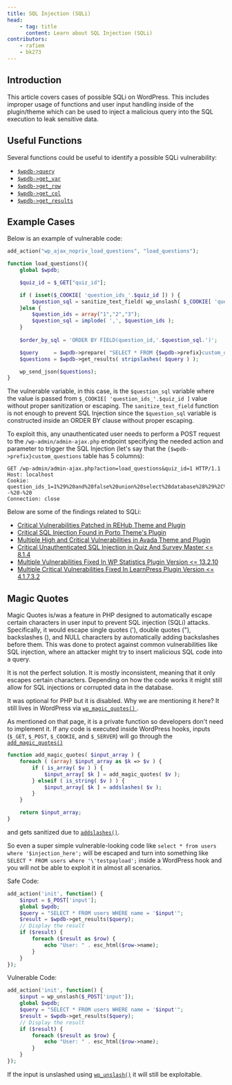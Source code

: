 ```yaml
---
title: SQL Injection (SQLi)
head:
    - tag: title
      content: Learn about SQL Injection (SQLi)
contributors:
    - rafiem
    - bk273
---
```




## Introduction

This article covers cases of possible SQLi on WordPress. This includes improper usage of functions and user input handling inside of the plugin/theme which can be used to inject a malicious query into the SQL execution to leak sensitive data.

<LinkCard
  title="Learn how to secure your code against SQL Injection"
  href="/academy/wordpress/securing-code/sql-injection/"
/>


## Useful Functions

Several functions could be useful to identify a possible SQLi vulnerability:

- [`$wpdb->query`](https://developer.wordpress.org/reference/classes/wpdb/query/)
- [`$wpdb->get_var`](https://developer.wordpress.org/reference/classes/wpdb/get_var/)
- [`$wpdb->get_row`](https://developer.wordpress.org/reference/classes/wpdb/get_row/)
- [`$wpdb->get_col`](https://developer.wordpress.org/reference/classes/wpdb/get_col/)
- [`$wpdb->get_results`](https://developer.wordpress.org/reference/classes/wpdb/get_results/)

## Example Cases

Below is an example of vulnerable code:

```php
add_action("wp_ajax_nopriv_load_questions", "load_questions");

function load_questions(){
    global $wpdb;

    $quiz_id = $_GET["quiz_id"];

    if ( isset($_COOKIE[ 'question_ids_'.$quiz_id ]) ) {
        $question_sql = sanitize_text_field( wp_unslash( $_COOKIE[ 'question_ids_'.$quiz_id ] ) );
    }else {
        $question_ids = array("1","2","3");
        $question_sql = implode( ',', $question_ids );
    }
    
    $order_by_sql = 'ORDER BY FIELD(question_id,'.$question_sql.')';

    $query     = $wpdb->prepare( "SELECT * FROM {$wpdb->prefix}custom_questions WHERE question_id IN (%1s)", $question_sql);
    $questions = $wpdb->get_results( stripslashes( $query ) );

    wp_send_json($questions);
}
```

The vulnerable variable, in this case, is the `$question_sql` variable where the value is passed from `$_COOKIE[ 'question_ids_'.$quiz_id ]` value without proper sanitization or escaping. The `sanitize_text_field` function is not enough to prevent SQL Injection since the `$question_sql` variable is constructed inside an ORDER BY clause without proper escaping.

To exploit this, any unauthenticated user needs to perform a POST request to the `/wp-admin/admin-ajax.php` endpoint specifying the needed action and parameter to trigger the SQL Injection (let's say that the `{$wpdb->prefix}custom_questions` table has 5 columns):

```http
GET /wp-admin/admin-ajax.php?action=load_questions&quiz_id=1 HTTP/1.1
Host: localhost
Cookie: question_ids_1=1%29%20and%20false%20union%20select%20database%28%29%2C%271337%27%2C%271337%27%2Cuser%28%29%2C%271337%27%20--%20-%20
Connection: close

```

Below are some of the findings related to SQLi:

- [Critical Vulnerabilities Patched in REHub Theme and Plugin](https://patchstack.com/articles/critical-vulnerabilities-patched-in-rehub-theme-and-plugin/)
- [Critical SQL Injection Found in Porto Theme's Plugin](https://patchstack.com/articles/critical-sql-injection-found-in-porto-themes-plugin/)
- [Multiple High and Critical Vulnerabilities in Avada Theme and Plugin](https://patchstack.com/articles/multiple-high-and-critical-vulnerabilities-in-avada-theme-and-plugin/)
- [Critical Unauthenticated SQL Injection in Quiz And Survey Master \<= 8.1.4](https://patchstack.com/articles/critical-unauthenticated-sql-injection-in-quiz-and-survey-master/)
- [Multiple Vulnerabilities Fixed In WP Statistics Plugin Version \<= 13.2.10](https://patchstack.com/articles/multiple-authenticated-sql-injection-fixed-in-wp-statistics-plugin-version-13-2-10/)
- [Multiple Critical Vulnerabilities Fixed In LearnPress Plugin Version \<= 4.1.7.3.2](https://patchstack.com/articles/multiple-critical-vulnerabilities-fixed-in-learnpress-plugin-version/)


## Magic Quotes

Magic Quotes is/was a feature in PHP designed to automatically escape certain characters in user input to prevent SQL injection (SQLi) attacks. Specifically, it would escape single quotes ('), double quotes ("), backslashes (\), and NULL characters by automatically adding backslashes before them. This was done to protect against common vulnerabilities like SQL injection, where an attacker might try to insert malicious SQL code into a query.

It is not the perfect solution. It is mostly inconsistent, meaning that it only escapes certain characters. Depending on how the code works it might still allow for SQL injections or corrupted data in the database.

It was optional for PHP but it is disabled. Why we are mentioning it here? It still lives in WordPress via [`wp_magic_quotes()`
](https://developer.wordpress.org/reference/functions/wp_magic_quotes/).

As mentioned on that page, it is a private function so developers don't need to implement it. If any code is executed inside WordPress hooks, inputs (`$_GET`, `$_POST`, `$_COOKIE`, and `$_SERVER`) will go through the [`add_magic_quotes()`](https://developer.wordpress.org/reference/functions/add_magic_quotes/)

```php
function add_magic_quotes( $input_array ) {
	foreach ( (array) $input_array as $k => $v ) {
		if ( is_array( $v ) ) {
			$input_array[ $k ] = add_magic_quotes( $v );
		} elseif ( is_string( $v ) ) {
			$input_array[ $k ] = addslashes( $v );
		}
	}

	return $input_array;
}
```

and gets sanitized due to [`addslashes()`](https://www.php.net/manual/en/function.addslashes.php).

So even a super simple vulnerable-looking code like `select * from users where '$injection_here';` will be escaped and turn into something like `SELECT * FROM users where '\'testpayload';` inside a WordPress hook and you will not be able to exploit it in almost all scenarios.

Safe Code:

```php
add_action('init', function() {
    $input = $_POST['input']; 
    global $wpdb;
    $query = "SELECT * FROM users WHERE name = '$input'";
    $result = $wpdb->get_results($query);
    // Display the result
    if ($result) {
        foreach ($result as $row) {
            echo "User: " . esc_html($row->name);
        }
    }
});
```

Vulnerable Code:

```php
add_action('init', function() {
    $input = wp_unslash($_POST['input']); 
    global $wpdb;
    $query = "SELECT * FROM users WHERE name = '$input'";
    $result = $wpdb->get_results($query);
    // Display the result
    if ($result) {
        foreach ($result as $row) {
            echo "User: " . esc_html($row->name);
        }
    }
});
```

If the input is unslashed using [`wp_unslash()`](https://developer.wordpress.org/reference/functions/wp_unslash/) it will still be exploitable.
